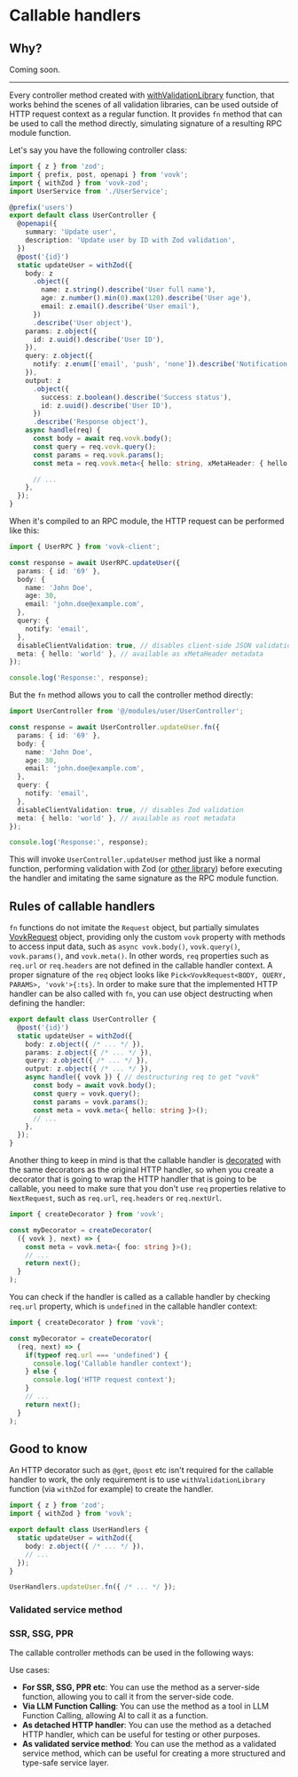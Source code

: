 # Callable handlers

## Why?

Coming soon.

-----

Every controller method created with [withValidationLibrary](/validation/introduction) function, that works behind the scenes of all validation libraries, can be used outside of HTTP request context as a regular function. It provides `fn` method that can be used to call the method directly, simulating signature of a resulting RPC module function.

Let's say you have the following controller class:

```ts filename="src/modules/user/UserController.ts"
import { z } from 'zod';
import { prefix, post, openapi } from 'vovk';
import { withZod } from 'vovk-zod';
import UserService from './UserService';

@prefix('users')
export default class UserController {
  @openapi({
    summary: 'Update user',
    description: 'Update user by ID with Zod validation',
  })
  @post('{id}')
  static updateUser = withZod({
    body: z
      .object({
        name: z.string().describe('User full name'),
        age: z.number().min(0).max(120).describe('User age'),
        email: z.email().describe('User email'),
      })
      .describe('User object'),
    params: z.object({
      id: z.uuid().describe('User ID'),
    }),
    query: z.object({
      notify: z.enum(['email', 'push', 'none']).describe('Notification type'),
    }),
    output: z
      .object({
        success: z.boolean().describe('Success status'),
        id: z.uuid().describe('User ID'),
      })
      .describe('Response object'),
    async handle(req) {
      const body = await req.vovk.body();
      const query = req.vovk.query();
      const params = req.vovk.params();
      const meta = req.vovk.meta<{ hello: string, xMetaHeader: { hello: string } }>();

      // ...
    },
  });
}
```

When it's compiled to an RPC module, the HTTP request can be performed like this:

```ts
import { UserRPC } from 'vovk-client';

const response = await UserRPC.updateUser({
  params: { id: '69' },
  body: {
    name: 'John Doe',
    age: 30,
    email: 'john.doe@example.com',
  },
  query: {
    notify: 'email',
  },
  disableClientValidation: true, // disables client-side JSON validation
  meta: { hello: 'world' }, // available as xMetaHeader metadata
});

console.log('Response:', response);
```

But the `fn` method allows you to call the controller method directly:

```ts
import UserController from '@/modules/user/UserController';

const response = await UserController.updateUser.fn({
  params: { id: '69' },
  body: {
    name: 'John Doe',
    age: 30,
    email: 'john.doe@example.com',
  },
  query: {
    notify: 'email',
  },
  disableClientValidation: true, // disables Zod validation
  meta: { hello: 'world' }, // available as root metadata
});

console.log('Response:', response);
```

This will invoke `UserController.updateUser` method just like a normal function, performing validation with Zod (or [other library](/validation)) before executing the handler and imitating the same signature as the RPC module function.


## Rules of callable handlers

`fn` functions do not imitate the `Request` object, but partially simulates [VovkRequest](/controller/request) object, providing only the custom `vovk` property with methods to access input data, such as `async vovk.body()`, `vovk.query()`, `vovk.params()`, and `vovk.meta()`. In other words, `req` properties such as `req.url` or `req.headers` are not defined in the callable handler context. A proper signature of the `req` object looks like `Pick<VovkRequest<BODY, QUERY, PARAMS>, 'vovk'>{:ts}`. In order to make sure that the implemented HTTP handler can be also called with `fn`, you can use object destructing when defining the handler:

```ts {8}
export default class UserController {
  @post('{id}')
  static updateUser = withZod({
    body: z.object({ /* ... */ }),
    params: z.object({ /* ... */ }),
    query: z.object({ /* ... */ }),
    output: z.object({ /* ... */ }),
    async handle({ vovk }) { // destructuring req to get "vovk"
      const body = await vovk.body();
      const query = vovk.query();
      const params = vovk.params();
      const meta = vovk.meta<{ hello: string }>();
      // ...
    },
  });
}
```

Another thing to keep in mind is that the callable handler is [decorated](./decorator) with the same decorators as the original HTTP handler, so when you create a decorator that is going to wrap the HTTP handler that is going to be callable, you need to make sure that you don't use `req` properties relative to `NextRequest`, such as `req.url`, `req.headers` or `req.nextUrl`.


```ts {4}
import { createDecorator } from 'vovk';

const myDecorator = createDecorator(
  ({ vovk }, next) => {
    const meta = vovk.meta<{ foo: string }>();
    // ...
    return next();
  }
);
```

You can check if the handler is called as a callable handler by checking `req.url` property, which is `undefined` in the callable handler context:

```ts {5}
import { createDecorator } from 'vovk';

const myDecorator = createDecorator(
  (req, next) => {
    if(typeof req.url === 'undefined') {
      console.log('Callable handler context');
    } else {
      console.log('HTTP request context');
    }
    // ...
    return next();
  }
);
```

## Good to know

An HTTP decorator such as `@get`, `@post` etc isn't required for the callable handler to work, the only requirement is to use `withValidationLibrary` function (via `withZod` for example) to create the handler. 

```ts filename="src/modules/user/UserHandlers.ts"
import { z } from 'zod';
import { withZod } from 'vovk';

export default class UserHandlers {
  static updateUser = withZod({
    body: z.object({ /* ... */ }),
    // ...
  });
}

UserHandlers.updateUser.fn({ /* ... */ });
```

### Validated service method

### SSR, SSG, PPR




The callable controller methods can be used in the following ways:

Use cases:

- **For SSR, SSG, PPR etc**: You can use the method as a server-side function, allowing you to call it from the server-side code.
- **Via LLM Function Calling**: You can use the method as a tool in LLM Function Calling, allowing AI to call it as a function.
- **As detached HTTP handler**: You can use the method as a detached HTTP handler, which can be useful for testing or other purposes.
- **As validated service method**: You can use the method as a validated service method, which can be useful for creating a more structured and type-safe service layer.
